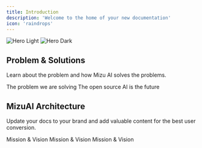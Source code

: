 ```yaml
---
title: Introduction
description: 'Welcome to the home of your new documentation'
icon: 'raindrops'
---
```


<img
  className="block dark:hidden"
  src="/images/hero-light.svg"
  alt="Hero Light"
/>
<img
  className="hidden dark:block"
  src="/images/hero-dark.svg"
  alt="Hero Dark"
/>

## Problem & Solutions

Learn about the problem and how Mizu AI solves the problems.

<CardGroup cols={2}>
  <Card
    title="Why MIZU"
    icon="pen-to-square"
    href="/introduction/whyus"
  >
    The problem we are solving
  </Card>
  <Card
    title="Mission & Vision"
    icon="image"
    href="/introduction/mission-vision"
  >
    The open source AI is the future
  </Card>
</CardGroup>

## MizuAI Architecture

Update your docs to your brand and add valuable content for the best user conversion.

<CardGroup cols={3}>
  <Card
    title="Data Pipeline"
    icon="image"
    href="/architecture/data-pipeline"
  >
    Mission & Vision
  </Card>
  <Card
    title="Data Network"
    icon="image"
    href="/architecture/data-network"
  >
    Mission & Vision
  </Card>
  <Card
    title="Data VM"
    icon="image"
    href="/architecture/data-vm"
  >
    Mission & Vision
  </Card>
</CardGroup>
